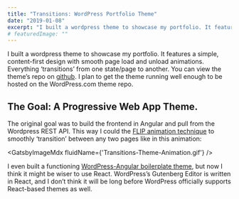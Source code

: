 ```yaml
---
title: "Transitions: WordPress Portfolio Theme"
date: "2019-01-08"
excerpt: "I built a wordpress theme to showcase my portfolio. It features a simple, content-first design with smooth page load and unload animations. Everything ‘transitions’ from one state/page to another."
# featuredImage: ""
---
```



I built a wordpress theme to showcase my portfolio. It features a simple, content-first design with smooth page load and unload animations. Everything ‘transitions’ from one state/page to another. You can view the theme’s repo on [github](https://github.com/arniebradfo/Transitions). I plan to get the theme running well enough to be hosted on the WordPress.com theme repo.

## The Goal: A Progressive Web App Theme.

The original goal was to build the frontend in Angular and pull from the Wordpress REST API. This way I could the [FLIP animation technique](https://aerotwist.com/blog/flip-your-animations/) to smoothly ‘transition’ between any two pages like in this animation:

<GatsbyImageMdx fluidName={'Transitions-Theme-Animation.gif'} />

I even built a functioning [WordPress-Angular boilerplate theme](https://github.com/arniebradfo/ng-wp-theme), but now I think it might be wiser to use React. WordPress’s Gutenberg Editor is written in React, and I don’t think it will be long before WordPress officially supports React-based themes as well.
